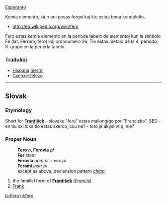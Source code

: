 [[Esperanto]]

Kemia elemento, kiun oni povas forgxi kaj kiu estas bona konduktilo.

*http://eo.wikipedia.org/wiki/fero

Fero estas kemia elemento en la perioda tabelo de elementoj kun la simbolo Fe (lat. Ferrum, fero) kaj ordonumero 26. Tio estas metalo de la 4. periodo, 8. grupo en la perioda tabelo.

===[[Traduko]]j===

*[[Hispana]]:[[hierro]]
*[[Cxehxe]]:[[železo]]

----
== Slovak ==
=== Etymology ===
Short for '''[[František]]''' - slovake "fero" estas mallongigo por "Francisko".
SED - en tiu cxi loko tio estas sxerco, cxu ne? - toto je akýsi vtip, nie?

=== Proper Noun ===
:'''Fero''' ''n'', '''Ferovia''' ''pl''
:'''Fer''' ''stem''
:'''Ferovia''' ''nom pl'' + ''voc pl''
:'''Ferami''' ''instr pl''
:except as above, declension pattern ''[[Slovak declension pattern chlap|chlap]]''
# the familial form of '''[[František]]''' (''[[Francis]]'')
# [[Frank]]

[[la:Fero]]
[[nl:fero]]